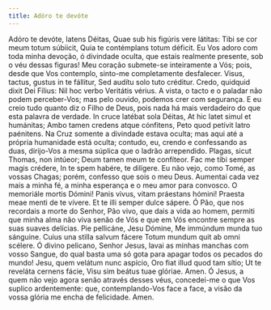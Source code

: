 ```yaml
---
title: Adóro te devóte
---
```


<div class="side-by-side not-content">
  <span class="text-justify">
    Adóro te devóte, latens Déitas, Quae sub his figúris vere látitas: Tibi se
    cor meum totum súbiicit, Quia te contémplans totum déficit.
  </span>
  <span class="text-justify">
    Eu Vos adoro com toda minha devoção, ó divindade oculta, que estais
    realmente presente, sob o véu dessas figuras! Meu coração submete-se
    inteiramente a Vós; pois, desde que Vos contemplo, sinto-me completamente
    desfalecer.
  </span>
  <span class="text-justify">
    Visus, tactus, gustus in te fállitur, Sed audítu solo tuto créditur. Credo,
    quidquid dixit Dei Fílius: Nil hoc verbo Veritátis vérius.
  </span>
  <span class="text-justify">
    A vista, o tacto e o paladar não podem perceber-Vos; mas pelo ouvido,
    podemos crer com segurança. E eu creio tudo quanto diz o Filho de Deus, pois
    nada há mais verdadeiro do que esta palavra de verdade.
  </span>
  <span class="text-justify">
    In cruce latébat sola Déitas, At hic latet simul et humánitas; Ambo tamen
    credens atque cónfitens, Peto quod petívit latro paénitens.
  </span>
  <span class="text-justify">
    Na Cruz somente a divindade estava oculta; mas aqui até a própria humanidade
    está oculta; contudo, eu, crendo e confessando as duas, dirijo-Vos a mesma
    súplica que o ladrão arrependido.
  </span>
  <span class="text-justify">
    Plagas, sicut Thomas, non intúeor; Deum tamen meum te confíteor. Fac me tibi
    semper magis crédere, In te spem habére, te dilígere.
  </span>
  <span class="text-justify">
    Eu não vejo, como Tomé, as vossas Chagas; porém, confesso que sois o meu
    Deus. Aumentai cada vez mais a minha fé, a minha esperança e o meu amor para
    convosco.
  </span>
  <span class="text-justify">
    O memoriále mortis Dómini! Panis vivus, vitam práestans hómini! Praesta meae
    menti de te vívere. Et te illi semper dulce sápere.
  </span>
  <span class="text-justify">
    Ó Pão, que nos recordais a morte do Senhor, Pão vivo, que dais a vida ao
    homem, permiti que minha alma não viva senão de Vós e que em Vós encontre
    sempre as suas suaves delícias.
  </span>
  <span class="text-justify">
    Pie pellicáne, Jesu Dómine, Me immúndum munda tuo sánguine. Cuius una stilla
    salvum fácere Totum mundum quit ab omni scélere.
  </span>
  <span class="text-justify">
    Ó divino pelicano, Senhor Jesus, lavai as minhas manchas com vosso Sangue,
    do qual basta uma só gota para apagar todos os pecados do mundo!
  </span>
  <span class="text-justify">
    Jesu, quem velátum nunc aspício, Oro fiat illud quod tam sítio; Ut te
    reveláta cernens fácie, Visu sim beátus tuae glóriae. Amen.
  </span>
  <span class="text-justify">
    Ó Jesus, a quem não vejo agora senão através desses véus, concedei-me o que
    Vos suplico ardentemente: que, contemplando-Vos face a face, a visão da
    vossa glória me encha de felicidade. Amen.
  </span>
</div>
